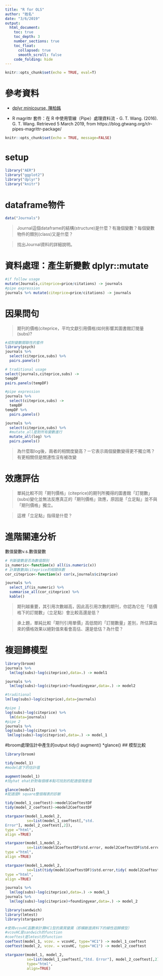 ```yaml
---
title: "R for OLS"
author: "姓名"
date: "3/6/2019"
output: 
  html_document: 
    toc: true
    toc_depth: 3
    number_sections: true
    toc_float:
      collapsed: true
      smooth_scroll: false
    code_folding: hide
---
```


```r
knitr::opts_chunk$set(echo = TRUE, eval=T)
```

# 參考資料

  * [dplyr minicourse, 陳柏銘](https://bookdown.org/PoMingChen/Dplyr_minicourse/)
  
  * R magrittr 套件：在 R 中使用管線（Pipe）處理資料流 - G. T. Wang. (2016). G. T. Wang. Retrieved 5 March 2019, from https://blog.gtwang.org/r/r-pipes-magrittr-package/

```r
knitr::opts_chunk$set(echo = TRUE, message=FALSE)
```


# setup

```r
library("AER")
library("ggplot2")
library("dplyr")
library("knitr")
```


# dataframe物件


```r
data("Journals")
```


> Journal這個dataframe的結構(structure)是什麼？有幾個變數？每個變數物件的類別(class)又是什麼？

> 找出Journal資料的詳細說明。


# 資料處理：產生新變數 dplyr::mutate

```r
#if follow usage
mutate(Journals,citeprice=price/citations) -> journals
#pipe expression
journals %>% mutate(citeprice=price/citations) -> journals
```

# 因果問句

> 期刊的價格(citeprice，平均文獻引用價格)如何影響其圖書館訂閱量(subs)? 

```r
#成對變數關聯性的套件
library(psych)
journals %>% 
  select(citeprice,subs) %>%
  pairs.panels()
```
```r
# traditional usage
select(journals,citeprice,subs) ->
tempDF 
pairs.panels(tempDF)
```
```r
#pipe expression
journals %>%
  select(citeprice,subs) ->
  tempDF
tempDF %>%
  pairs.panels()
```

```r
journals %>% 
  select(citeprice,subs) %>%
  #mutate_all是對所有變數進行
  mutate_all(log) %>%
  pairs.panels()
```

> 為什麼取log後，兩者的相關度變高？ㄧ它表示兩個變數變得更不獨立嗎？有更相關但是關連性沒有被改變

# 效應評估

> 單純比較不同「期刊價格」(citeprice)的期刊所獨得的圖書館「訂閱數」(subs)變化並無法反應真正的「期刊價格」效應，原因是「立足點」並不與「期刊價格」獨立。

> 這裡「立足點」指得是什麼？


# 進階關連分析

數值變數v.s.數值變數

```r
# 判斷變數是否為數值類別
is_numeric<-function(x) all(is.numeric(x))
# 計算數數與citeprice的相關係數
cor_citeprice<-function(x) cor(x,journals$citeprice)

journals %>%  
  select_if(is_numeric) %>%
  summarise_all(cor_citeprice) %>%
  kable()

```

> 期刊越重要，其引用次數越高，因此高引用次數的期刊，你認為它在「低價格下的訂閱數」（立足點）會比較高還是低？

> 承上題，單純比較「期刊引用單價」高低間的「訂閱數量」差別，所估算出來的價格效果以絕對值來看會高估、還是低估？為什麼？

# 複迴歸模型

```r
library(broom)
journals %>% 
  lm(log(subs)~log(citeprice),data=.) -> model1

journals %>%
  lm(log(subs)~log(citeprice)+foundingyear,data=.) -> model2
```
```r
#traditional
lm(log(subs)~log(citeprice),data=journals)

#pipe 1
log(subs)~log(citeprice) %>%
  lm(data=journals)
#pipe 2
journals %>%
log(subs)~log(citeprice) %>%
 lm(log(subs)~log(citeprice),data=.) -> model_1


```
#broom處理估計中產生的output
*tidy()
*augment()
*glance()
## 模型比較

```r
library(broom)
```
```r
tidy(model_1)
#model底下的估計值
```
```r
augment(model_1)
#找yhat ehat針對每個樣本點可找到的配適值殘差值
```

```r
glance(model1)
#配適度R square整個報表的診斷
```

```r
tidy(model_1_coeftest)->model1CoeftestDF
tidy(model_2_coeftest)->model2CoeftestDF
```
```r
stargazer(model_1,model_2,
          se=list(model_1_coeftest[,"std.
Error"], model_2_coeftest[,2]),
type ="html",
align =TRUE)
```
```r
stargazer(model_1,model_2,
          se=list(model1CoeftestDF$std.error, model2CoeftestDF$std.error),
type ="html",
align =TRUE)
```

```r
stargazer(model_1,model_2,
          se=list(tidy(model1CoeftestDF)$std.error,tidy( model2CoeftestDF)$std.error),
type ="html",
align =TRUE)
```

```r
journals %>% 
  lm(log(subs)~log(citeprice),data=.) -> model_1
journals %>%
  lm(log(subs)~log(citeprice)+foundingyear,data=.) -> model_2

library(sandwich)
library(lmtest)
library(stargazer)

#使用vcovHC函數來計算HC1型的異質變異（即橫斷面資料下的線性迴歸模型）
#vcovHC是sandwich的function
#coeftest是lmtest的function
coeftest(model_1, vcov. = vcovHC, type="HC1") -> model_1_coeftest
coeftest(model_2, vcov. = vcovHC, type="HC1") -> model_2_coeftest

stargazer(model_1, model_2, 
          se=list(model_1_coeftest[,"Std. Error"], model_2_coeftest[,2]),
          type="html",
          align=TRUE)
```
